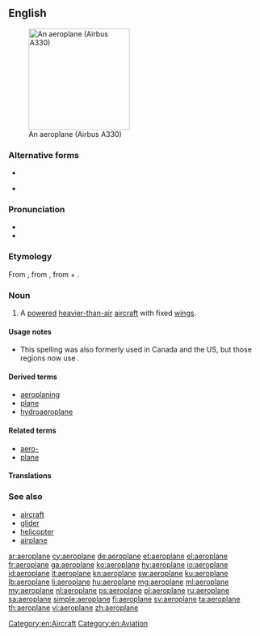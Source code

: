 {{also|aéroplane}}
==English==
[[Image:Egyptair.a330-200.su-gce.arp.jpg|thumb|right|200px|An aeroplane (Airbus A330)]]

===Alternative forms===
* {{l/en|aëroplane}}
* {{l/en|airplane}} {{qualifier|US|Canada}}

===Pronunciation===
* {{audio|en-uk-aeroplane.ogg|Audio (UK)|lang=en}}
* {{IPA|/ˈeə.rə.pleɪn/|lang=en}}

===Etymology===
From {{etyl|fr|en}} {{term|aéroplane||lang=fr}}, from {{etyl|grc|en}} {{term|ἀερόπλανος||wandering in air|tr=aeroplanos|lang=grc|sc=polytonic}}, from {{term|ἀήρ||air|tr=aēr|lang=grc|sc=polytonic}} + {{term|πλάνος||wandering|tr=planos|lang=grc|sc=polytonic}}.

===Noun===
{{en-noun}}

# {{context|Australia|New Zealand|South Africa|British|lang=en}} A [[powered]] [[heavier-than-air]] [[aircraft]] with fixed [[wing]]s.

====Usage notes====
* This spelling was also formerly used in Canada and the US, but those regions now use {{term|airplane|lang=en}}.

====Derived terms====
* [[aeroplaning]]
* [[plane]]
* [[hydroaeroplane]] {{qualifier|obsolete}}

====Related terms====
* [[aero-]]
* [[plane]]

====Translations====
{{trans-see|airplane}}

===See also===
* [[aircraft]]
* [[glider]]
* [[helicopter]]
* [[airplane]]

[[Category:en:Aircraft]]
[[Category:en:Aviation]]

[[ar:aeroplane]]
[[cy:aeroplane]]
[[de:aeroplane]]
[[et:aeroplane]]
[[el:aeroplane]]
[[fr:aeroplane]]
[[ga:aeroplane]]
[[ko:aeroplane]]
[[hy:aeroplane]]
[[io:aeroplane]]
[[id:aeroplane]]
[[it:aeroplane]]
[[kn:aeroplane]]
[[sw:aeroplane]]
[[ku:aeroplane]]
[[lb:aeroplane]]
[[li:aeroplane]]
[[hu:aeroplane]]
[[mg:aeroplane]]
[[ml:aeroplane]]
[[my:aeroplane]]
[[nl:aeroplane]]
[[ps:aeroplane]]
[[pl:aeroplane]]
[[ru:aeroplane]]
[[sa:aeroplane]]
[[simple:aeroplane]]
[[fi:aeroplane]]
[[sv:aeroplane]]
[[ta:aeroplane]]
[[th:aeroplane]]
[[vi:aeroplane]]
[[zh:aeroplane]]